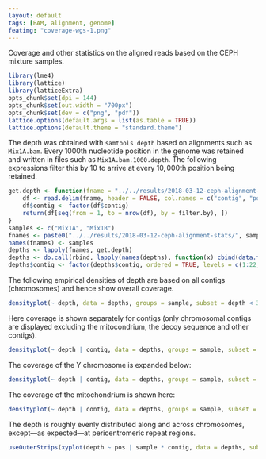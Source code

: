 ```yaml
---
layout: default
tags: [BAM, alignment, genome]
featimg: "coverage-wgs-1.png"
---
```


Coverage and other statistics on the aligned reads based on the CEPH mixture samples.

```r
library(lme4)
library(lattice)
library(latticeExtra)
opts_chunk$set(dpi = 144)
opts_chunk$set(out.width = "700px")
opts_chunk$set(dev = c("png", "pdf"))
lattice.options(default.args = list(as.table = TRUE))
lattice.options(default.theme = "standard.theme")
```

The depth was obtained with `samtools depth` based on alignments such as `Mix1A.bam`.  Every $1000$th nucleotide position in the genome was retained and written in files such as `Mix1A.bam.1000.depth`.  The following expressions filter this by 10 to arrive at every $10,000$th position being retained.

```r
get.depth <- function(fname = "../../results/2018-03-12-ceph-alignment-stats/Mix1A.bam.1000.depth", filter.by = 10) {
    df <- read.delim(fname, header = FALSE, col.names = c("contig", "pos", "depth"))
    df$contig <- factor(df$contig)
    return(df[seq(from = 1, to = nrow(df), by = filter.by), ])
}
samples <- c("Mix1A", "Mix1B")
fnames <- paste0("../../results/2018-03-12-ceph-alignment-stats/", samples, ".bam.1000.depth")
names(fnames) <- samples
depths <- lapply(fnames, get.depth)
depths <- do.call(rbind, lapply(names(depths), function(x) cbind(data.frame(sample = x), depths[[x]])))
depths$contig <- factor(depths$contig, ordered = TRUE, levels = c(1:22, "X", "Y", "MT", levels(depths$contig)[c(23:82, 84)]))
```

The following empirical densities of depth are based on all contigs (chromosomes) and hence show overall coverage.

```r
densityplot(~ depth, data = depths, groups = sample, subset = depth < 300, plot.points = FALSE, ylab = "density", par.settings = list(superpose.line = list(col = c("magenta", "darkgreen"))), auto.key = TRUE)
```

Here coverage is shown separately for contigs (only chromosomal contigs are displayed excluding the mitocondrium, the decoy sequence and other contigs).

```r
densityplot(~ depth | contig, data = depths, groups = sample, subset = depth < 300 & contig %in% c(as.character(1:22), "X", "Y"), plot.points = FALSE, ylab = "density", par.settings = list(superpose.line = list(col = c("magenta", "darkgreen"))), auto.key = TRUE, ylim = c(0, 0.03))
```

The coverage of the Y chromosome is expanded below:

```r
densityplot(~ depth | contig, data = depths, groups = sample, subset = contig %in% c("Y"), plot.points = FALSE, ylab = "density", par.settings = list(superpose.line = list(col = c("magenta", "darkgreen"))), auto.key = TRUE, xlim = c(0, 35))
```

The coverage of the mitochondrium is shown here:

```r
densityplot(~ depth | contig, data = depths, groups = sample, subset = contig %in% c("MT"), plot.points = FALSE, ylab = "density", par.settings = list(superpose.line = list(col = c("magenta", "darkgreen"))), auto.key = TRUE)
```

The depth is roughly evenly distributed along and across chromosomes, except---as expected---at pericentromeric repeat regions.

```r
useOuterStrips(xyplot(depth ~ pos | sample * contig, data = depths, subset = contig %in% c(as.character(1:22), "X", "Y"), ylim = c(0, 300), pch = "."))
```

